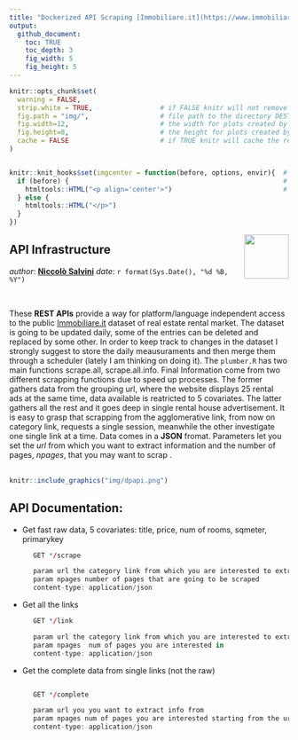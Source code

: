 ```yaml
---
title: "Dockerized API Scraping [Immobiliare.it](https://www.immobiliare.it/)"
output: 
  github_document:
    toc: TRUE
    toc_depth: 3
    fig_width: 5
    fig_height: 5
---
```


<!-- README.md is generated from README.Rmd. Please edit that file -->




```r
knitr::opts_chunk$set(
  warning = FALSE,  
  strip.white = TRUE,                 # if FALSE knitr will not remove white spaces at the beg or end
  fig.path = "img/",                  # file path to the directory DESTINATION where knitr shall store the
  fig.width=12,                       # the width for plots created by code chunk
  fig.height=8,                       # the height for plots created by code chunk
  cache = FALSE                       # if TRUE knitr will cache the results to reuse in future knits
)


knitr::knit_hooks$set(imgcenter = function(before, options, envir){  # to center image 
  if (before) {                                                      # add imgcenter = TRUE
    htmltools::HTML("<p align='center'>")                            # to the chunk options
  } else {
    htmltools::HTML("</p>")
  }
})
```



<img src="img/logo.png" align="right" height="80" />
 
## API Infrastructure

_author_: **[Niccolò Salvini](https://niccolosalvini.netlify.app/)**
_date_: `r format(Sys.Date(), "%d %B, %Y")`


<br> 



These **REST APIs** provide a way for platform/language independent access to the public [Immobiliare.it](https://www.immobiliare.it/) dataset of real estate rental market. The dataset is going to be updated  daily, some of the entries can be deleted and replaced by some other. In order to keep track to changes in the dataset I strongly suggest to store the daily meausuraments and then merge them through a scheduler (lately I am thinking on doing it). The `plumber.R` has two main functions scrape.all, scrape.all.info. Final Information come from two different scrapping functions due to speed up processes. The former gathers data from the grouping url, where the website displays 25 rental ads at the same time, data available is reatricted to 5 covariates. The latter gathers all the rest and it goes deep in single rental house advertisement. It is easy to grasp that scrapping from the agglomerative link, from now on category link, requests a single session, meanwhile the other investigate one single link at a time.  Data comes in a **JSON** fromat. Parameters let you set the *url* from which you want to extract information and the number of pages, *npages*, that you may want to scrap  .<br><br>


```r
knitr::include_graphics("img/dpapi.png") 
```


## API Documentation:  

- Get fast raw data, 5 covariates: title, price, num of rooms, sqmeter, primarykey
```r
      GET */scrape

      param url the category link from which you are interested to extract data
      param npages number of pages that are going to be scraped
      content-type: application/json 
```
- Get all the links 

```r
      GET */link

      param url the category link from which you are interested to extract data
      param npages  num of pages you are interested in
      content-type: application/json 
```   
      
-  Get the complete data from single links (not the raw)

```r

      GET */complete

      param url you you want to extract info from
      param npages num of pages you are interested starting from the url param
      content-type: application/json
            

```

 